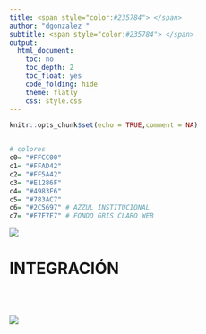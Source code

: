 ```yaml
---
title: <span style="color:#235784"> </span>  
author: "dgonzalez "
subtitle: <span style="color:#235784"> </span> 
output:
  html_document:
    toc: no
    toc_depth: 2
    toc_float: yes
    code_folding: hide
    theme: flatly
    css: style.css
---  
```

```r
knitr::opts_chunk$set(echo = TRUE,comment = NA)


# colores
c0= "#FFCC00"
c1= "#FFAD42"
c2= "#FF5A42"
c3= "#E1286F"
c4= "#4983F6"
c5= "#783AC7"
c6= "#2C5697" # AZZUL INSTITUCIONAL
c7= "#F7F7F7" # FONDO GRIS CLARO WEB

```

![](img/banner000.png) 

# **INTEGRACIÓN**

<br/><br/>


![](img/enconstruccion.gif) 
